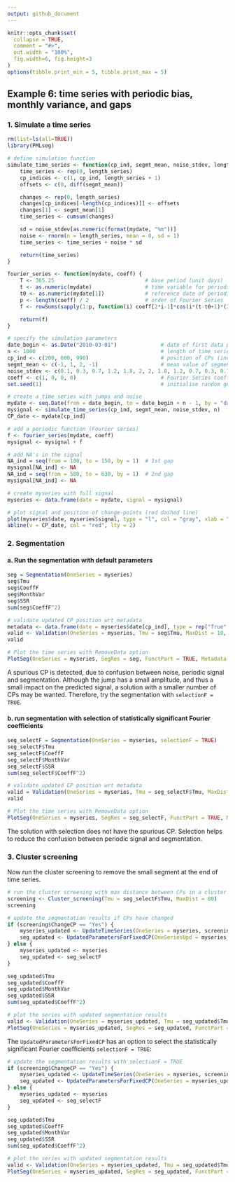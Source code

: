 ```yaml
---
output: github_document
---
```


<!-- Example6.md is generated from Example6.Rmd. Please edit that file -->

```r
knitr::opts_chunk$set(
  collapse = TRUE,
  comment = "#>",
  out.width = "100%",
  fig.width=6, fig.height=3
)
options(tibble.print_min = 5, tibble.print_max = 5)
```

## Example 6: time series with periodic bias, monthly variance, and gaps

### 1. Simulate a time series 

```r
rm(list=ls(all=TRUE))
library(PMLseg)

# define simulation function
simulate_time_series <- function(cp_ind, segmt_mean, noise_stdev, length_series) {
    time_series <- rep(0, length_series)
    cp_indices <- c(1, cp_ind, length_series + 1)
    offsets <- c(0, diff(segmt_mean))

    changes <- rep(0, length_series)
    changes[cp_indices[-length(cp_indices)]] <- offsets
    changes[1] <- segmt_mean[1]
    time_series <- cumsum(changes)

    sd = noise_stdev[as.numeric(format(mydate, "%m"))]
    noise <- rnorm(n = length_series, mean = 0, sd = 1)
    time_series <- time_series + noise * sd

    return(time_series)
}

fourier_series <- function(mydate, coeff) {
    T <- 365.25                             # base period (unit days)
    t <- as.numeric(mydate)                 # time variable for periodic function
    t0 <- as.numeric(mydate[1])             # reference date of periodic function is first date of time series
    p <- length(coeff) / 2                  # order of Fourier Series
    f <- rowSums(sapply(1:p, function(i) coeff[2*i-1]*cos(i*(t-t0+1)*(2*pi)/T) + coeff[2*i]*sin(i*(t-t0+1)*(2*pi)/T)))

    return(f)
}

# specify the simulation parameters
date_begin <- as.Date("2010-03-01")              # date of first data point
n <- 1000                                        # length of time series
cp_ind <- c(200, 600, 990)                       # position of CPs (index in time series)
segmt_mean <- c(-1, 1, 2, -1)                    # mean value of segments
noise_stdev <- c(0.1, 0.3, 0.7, 1.2, 1.8, 2, 2, 1.8, 1.2, 0.7, 0.3, 0.1) # 12 values, one per month (Jan to Dec)
coeff <- c(1, 0, 0, 0)                           # Fourier Series coefficients (cos1, sin1, cos2, sin2...) up to order 4
set.seed(1)                                      # initialise random generator

# create a time series with jumps and noise
mydate <- seq.Date(from = date_begin, to = date_begin + n - 1, by = "day")
mysignal <- simulate_time_series(cp_ind, segmt_mean, noise_stdev, n)
CP_date <- mydate[cp_ind]

# add a periodic function (Fourier series)
f <- fourier_series(mydate, coeff)
mysignal <- mysignal + f

# add NA's in the signal
NA_ind = seq(from = 100, to = 150, by = 1)  # 1st gap
mysignal[NA_ind] <- NA
NA_ind = seq(from = 580, to = 630, by = 1)  # 2nd gap 
mysignal[NA_ind] <- NA

# create myseries with full signal
myseries <- data.frame(date = mydate, signal = mysignal)

# plot signal and position of change-points (red dashed line)
plot(myseries$date, myseries$signal, type = "l", col = "gray", xlab = "date", ylab = "signal", main="Simulated time series")
abline(v = CP_date, col = "red", lty = 2)
```

### 2. Segmentation

#### a. Run the segmentation with default parameters

```r
seg = Segmentation(OneSeries = myseries)
seg$Tmu
seg$CoeffF
seg$MonthVar
seg$SSR
sum(seg$CoeffF^2)

# validate updated CP position wrt metadata
metadata <- data.frame(date = myseries$date[cp_ind], type = rep("True", (length(cp_ind))))
valid <- Validation(OneSeries = myseries, Tmu = seg$Tmu, MaxDist = 10, Metadata = metadata)
valid

# Plot the time series with RemoveData option
PlotSeg(OneSeries = myseries, SegRes = seg, FunctPart = TRUE, Metadata = metadata, Validated_CP_Meta = valid)
```

A spurious CP is detected, due to confusion between noise, periodic signal and segmentation. 
Although the jump has a small amplitude, and thus a small impact on the predicted signal, a solution with a smaller number of CPs may be wanted.
Therefore, try the segmentation with ```selectionF = TRUE```.

#### b. run segmentation with selection of statistically significant Fourier coefficients

```r
seg_selectF = Segmentation(OneSeries = myseries, selectionF = TRUE)
seg_selectF$Tmu
seg_selectF$CoeffF
seg_selectF$MonthVar
seg_selectF$SSR
sum(seg_selectF$CoeffF^2)

# validate updated CP position wrt metadata
valid = Validation(OneSeries = myseries, Tmu = seg_selectF$Tmu, MaxDist = 10, Metadata = metadata)
valid

# Plot the time series with RemoveData option
PlotSeg(OneSeries = myseries, SegRes = seg_selectF, FunctPart = TRUE, Metadata = metadata, Validated_CP_Meta = valid)
```

The solution with selection does not have the spurious CP. Selection helps to reduce the confusion between periodic signal and segmentation.

### 3. Cluster screening 

Now run the cluster screening to remove the small segment at the end of time series.

```r
# run the cluster screening with max distance between CPs in a cluster of 80 days
screening <- Cluster_screening(Tmu = seg_selectF$Tmu, MaxDist = 80)
screening

# update the segmentation results if CPs have changed
if (screening$ChangeCP == "Yes") {
    myseries_updated <- UpdateTimeSeries(OneSeries = myseries, screening$RemoveData)
    seg_updated <- UpdatedParametersForFixedCP(OneSeriesUpd = myseries_updated, UpdatedCP = screening$UpdatedCP, FunctPart=TRUE)
} else {
    myseries_updated <- myseries
    seg_updated <- seg_selectF
}

seg_updated$Tmu
seg_updated$CoeffF
seg_updated$MonthVar
seg_updated$SSR
sum(seg_updated$CoeffF^2)

# plot the series with updated segmentation results
valid <- Validation(OneSeries = myseries_updated, Tmu = seg_updated$Tmu, MaxDist = 10, Metadata = metadata)
PlotSeg(OneSeries = myseries_updated, SegRes = seg_updated, FunctPart = TRUE, Metadata = metadata, Validated_CP_Meta = valid)
```

The ```UpdatedParametersForFixedCP``` has an option to select the statistically significant Fourier coefficients ```selectionF = TRUE```:

```r
# update the segmentation results with selectionF = TRUE
if (screening$ChangeCP == "Yes") {
    myseries_updated <- UpdateTimeSeries(OneSeries = myseries, screening$RemoveData)
    seg_updated <- UpdatedParametersForFixedCP(OneSeries = myseries_updated, UpdatedCP = screening$UpdatedCP, FunctPart=TRUE, selectionF = TRUE)
} else {
    myseries_updated <- myseries
    seg_updated <- seg_selectF
}

seg_updated$Tmu
seg_updated$CoeffF
seg_updated$MonthVar
seg_updated$SSR
sum(seg_updated$CoeffF^2)

# plot the series with updated segmentation results
valid <- Validation(OneSeries = myseries_updated, Tmu = seg_updated$Tmu, MaxDist = 10, Metadata = metadata)
PlotSeg(OneSeries = myseries_updated, SegRes = seg_updated, FunctPart = TRUE, Metadata = metadata, Validated_CP_Meta = valid)
```


